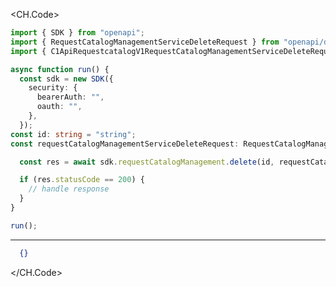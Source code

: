 
<CH.Code>
```typescript Delete.ts
import { SDK } from "openapi";
import { RequestCatalogManagementServiceDeleteRequest } from "openapi/dist/models/components";
import { C1ApiRequestcatalogV1RequestCatalogManagementServiceDeleteRequest } from "openapi/dist/models/operations";

async function run() {
  const sdk = new SDK({
    security: {
      bearerAuth: "",
      oauth: "",
    },
  });
const id: string = "string";
const requestCatalogManagementServiceDeleteRequest: RequestCatalogManagementServiceDeleteRequest = {};

  const res = await sdk.requestCatalogManagement.delete(id, requestCatalogManagementServiceDeleteRequest);

  if (res.statusCode == 200) {
    // handle response
  }
}

run();
```
---

```json Example Response
  {}
```
</CH.Code>

